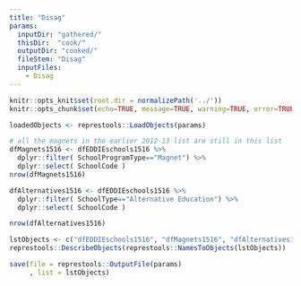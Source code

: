 ```yaml
---
title: "Disag"
params: 
  inputDir: "gathered/"
  thisDir:  "cook/"
  outputDir: "cooked/"
  fileStem: "Disag"
  inputFiles: 
    - Disag
---
```


```r
knitr::opts_knit$set(root.dir = normalizePath('../'))
knitr::opts_chunk$set(echo=TRUE, message=TRUE, warning=TRUE, error=TRUE)
```

```r
loadedObjects <- represtools::LoadObjects(params)
```

```r
# all the magnets in the earlier 2012-13 list are still in this list
dfMagnets1516 <- dfEDDIEschools1516 %>% 
  dplyr::filter( SchoolProgramType=="Magnet") %>% 
  dplyr::select( SchoolCode )
nrow(dfMagnets1516)

dfAlternatives1516 <- dfEDDIEschools1516 %>% 
  dplyr::filter( SchoolType=="Alternative Education") %>% 
  dplyr::select( SchoolCode )

nrow(dfAlternatives1516)
```

```r
lstObjects <- c("dfEDDIEschools1516", "dfMagnets1516", "dfAlternatives1516")
represtools::DescribeObjects(represtools::NamesToObjects(lstObjects))
```

```r
save(file = represtools::OutputFile(params)
     , list = lstObjects)
```
